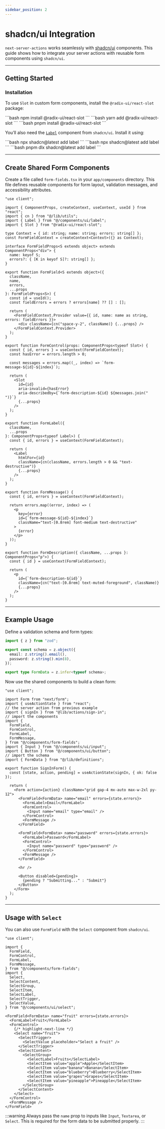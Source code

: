 ```yaml
---
sidebar_position: 2
---
```



# shadcn/ui Integration

`next-server-actions` works seamlessly with [shadcn/ui](https://ui.shadcn.com/) components. This guide shows how to integrate your server actions with reusable form components using `shadcn/ui`.

---

## Getting Started

### Installation

To use `Slot` in custom form components, install the `@radix-ui/react-slot` package:

<Tabs groupId="package-manager" defaultValue="npm">
  <TabItem value="npm" label="npm" default>
    ```bash
    npm install @radix-ui/react-slot
    ```
  </TabItem>
  <TabItem value="yarn" label="Yarn">
    ```bash
    yarn add @radix-ui/react-slot
    ```
  </TabItem>
  <TabItem value="pnpm" label="pnpm">
    ```bash
    pnpm install @radix-ui/react-slot
    ```
  </TabItem>
</Tabs>

You’ll also need the [`Label`](https://ui.shadcn.com/docs/components/label) component from `shadcn/ui`. Install it using:

<Tabs groupId="package-manager" defaultValue="npm">
  <TabItem value="npm" label="npm" default>
    ```bash
    npx shadcn@latest add label
    ```
  </TabItem>
  <TabItem value="yarn" label="Yarn">
    ```bash
    npx shadcn@latest add label
    ```
  </TabItem>
  <TabItem value="pnpm" label="pnpm">
    ```bash
    pnpm dlx shadcn@latest add label
    ```
  </TabItem>
</Tabs>

---

## Create Shared Form Components

Create a file called `form-fields.tsx` in your `app/components` directory. This file defines reusable components for form layout, validation messages, and accessibility attributes.

```tsx
"use client";

import { ComponentProps, createContext, useContext, useId } from "react";
import { cn } from "@/lib/utils";
import { Label } from "@/components/ui/label";
import { Slot } from "@radix-ui/react-slot";

type Context = { id: string; name: string; errors: string[] };
const FormFieldContext = createContext<Context>({} as Context);

interface FormFieldProps<S extends object> extends ComponentProps<"div"> {
  name: keyof S;
  errors?: { [K in keyof S]?: string[] };
}

export function FormField<S extends object>({
  className,
  name,
  errors,
  ...props
}: FormFieldProps<S>) {
  const id = useId();
  const fieldErrors = errors ? errors[name] ?? [] : [];

  return (
    <FormFieldContext.Provider value={{ id, name: name as string, errors: fieldErrors }}>
      <div className={cn("space-y-2", className)} {...props} />
    </FormFieldContext.Provider>
  );
}

export function FormControl(props: ComponentProps<typeof Slot>) {
  const { id, errors } = useContext(FormFieldContext);
  const hasError = errors.length > 0;

  const messages = errors.map((_, index) => `form-message-${id}-${index}`);

  return (
    <Slot
      id={id}
      aria-invalid={hasError}
      aria-describedby={`form-description-${id} ${messages.join(" ")}`}
      {...props}
    />
  );
}

export function FormLabel({
  className,
  ...props
}: ComponentProps<typeof Label>) {
  const { id, errors } = useContext(FormFieldContext);

  return (
    <Label
      htmlFor={id}
      className={cn(className, errors.length > 0 && "text-destructive")}
      {...props}
    />
  );
}

export function FormMessage() {
  const { id, errors } = useContext(FormFieldContext);

  return errors.map((error, index) => (
    <p
      key={error}
      id={`form-message-${id}-${index}`}
      className="text-[0.8rem] font-medium text-destructive"
    >
      {error}
    </p>
  ));
}

export function FormDescription({ className, ...props }: ComponentProps<"p">) {
  const { id } = useContext(FormFieldContext);

  return (
    <p
      id={`form-description-${id}`}
      className={cn("text-[0.8rem] text-muted-foreground", className)}
      {...props}
    />
  );
}
```

---

## Example Usage

Define a validation schema and form types:

```ts
import { z } from "zod";

export const schema = z.object({
  email: z.string().email(),
  password: z.string().min(8),
});

export type FormData = z.infer<typeof schema>;
```

Now use the shared components to build a clean form:

```tsx
"use client";

import Form from "next/form";
import { useActionState } from "react";
// the server action from previous example
import { signIn } from "@lib/actions/sign-in";
// import the components
import {
  FormField,
  FormControl,
  FormLabel,
  FormMessage,
} from "@/components/form-fields";
import { Input } from "@/components/ui/input";
import { Button } from "@/components/ui/button";
// import the schema
import { FormData } from "@/lib/definitions";

export function SignInForm() {
  const [state, action, pending] = useActionState(signIn, { ok: false });

  return (
    <Form action={action} className="grid gap-4 mx-auto max-w-2xl py-12">
      <FormField<FormData> name="email" errors={state.errors}>
        <FormLabel>Email</FormLabel>
        <FormControl>
          <Input name="email" type="email" />
        </FormControl>
        <FormMessage />
      </FormField>

      <FormField<FormData> name="password" errors={state.errors}>
        <FormLabel>Password</FormLabel>
        <FormControl>
          <Input name="password" type="password" />
        </FormControl>
        <FormMessage />
      </FormField>

      <hr />

      <Button disabled={pending}>
        {pending ? "Submitting..." : "Submit"}
      </Button>
    </Form>
  );
}
```

---

## Usage with `Select`

You can also use `FormField` with the `Select` component from `shadcn/ui`.

```tsx
"use client";

import {
  FormField,
  FormControl,
  FormLabel,
  FormMessage,
} from "@/components/form-fields";
import {
  Select,
  SelectContent,
  SelectGroup,
  SelectItem,
  SelectLabel,
  SelectTrigger,
  SelectValue,
} from "@/components/ui/select";

<FormField<FormData> name="fruit" errors={state.errors}>
  <FormLabel>Fruit</FormLabel>
  <FormControl>
    {/* highlight-next-line */}
    <Select name="fruit">
      <SelectTrigger>
        <SelectValue placeholder="Select a fruit" />
      </SelectTrigger>
      <SelectContent>
        <SelectGroup>
          <SelectLabel>Fruits</SelectLabel>
          <SelectItem value="apple">Apple</SelectItem>
          <SelectItem value="banana">Banana</SelectItem>
          <SelectItem value="blueberry">Blueberry</SelectItem>
          <SelectItem value="grapes">Grapes</SelectItem>
          <SelectItem value="pineapple">Pineapple</SelectItem>
        </SelectGroup>
      </SelectContent>
    </Select>
  </FormControl>
  <FormMessage />
</FormField>
```

:::warning
Always pass the `name` prop to inputs like `Input`, `Textarea`, or `Select`. This is required for the form data to be submitted properly.
:::